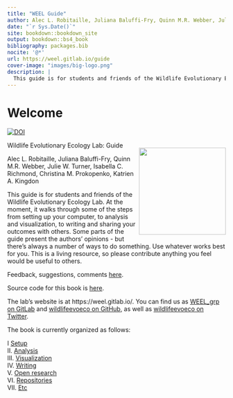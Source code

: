 ```yaml
--- 
title: "WEEL Guide"
author: Alec L. Robitaille, Juliana Baluffi-Fry, Quinn M.R. Webber, Julie W. Turner, Isabella C. Richmond, Christina M. Prokopenko, Katrien A. Kingdon
date: "`r Sys.Date()`"
site: bookdown::bookdown_site
output: bookdown::bs4_book
bibliography: packages.bib
nocite: '@*'
url: https://weel.gitlab.io/guide
cover-image: "images/big-logo.png"
description: |
  This guide is for students and friends of the Wildlife Evolutionary Ecology Lab.
---
```



# Welcome

[![DOI](https://zenodo.org/badge/DOI/10.5281/zenodo.5535039.svg)](https://doi.org/10.5281/zenodo.5535038)

<div style= "float:right">
<img src="images/big-logo.png" class="cover" width="200" height="200"/> 
</div>

Wildlife Evolutionary Ecology Lab: Guide

Alec L. Robitaille, Juliana Baluffi-Fry, Quinn M.R. Webber, Julie W. Turner, Isabella C. Richmond, Christina M. Prokopenko, Katrien A. Kingdon

This guide is for students and friends of the Wildlife Evolutionary Ecology Lab.
At the moment, it walks through some of the steps from setting up your computer,
to analysis and visualization, to writing and sharing your outcomes with others.
Some parts of the guide present the authors' opinions - but there's always a
number of ways to do something. Use whatever works best for you. This is
a living resource, so please contribute anything you feel would be useful 
to others. 

Feedback, suggestions, comments [here](https://gitlab.com/weel/guide/-/issues). 

Source code for this book is [here](https://gitlab.com/weel/guide). 

The lab's website is at https://weel.gitlab.io/. You can find us as
[WEEL_grp on GitLab](https://gitlab.com/WEEL_grp) and [wildlifeevoeco on GitHub](https://github.com/wildlifeevoeco/), as well as [wildlifeevoeco on Twitter](https://twitter.com/wildlifeevoeco). 


The book is currently organized as follows:

I [Setup](#setup)  
II. [Analysis](#data-science)  
III. [Visualization](#ggplot2)  
IV. [Writing](#writing)  
V. [Open research](#git)  
VI. [Repositories](#weel-universe)  
VII. [Etc](#slides)  
